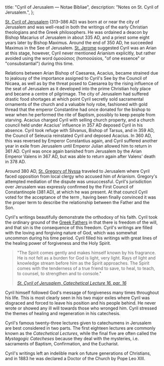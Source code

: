   title: "Cyril of Jerusalem — Notae Bibliae",
  description: "Notes on St. Cyril of Jerusalem.",
};

<Initial text="Cyril of Jerusalem" />

[St. Cyril of Jerusalem](/glossary/names#cyril) (313–386 AD) was born at or near the city of Jerusalem and was well-read in both the writings of the early Christian theologians and the Greek philosophers. He was ordained a deacon by Bishop Macarius of Jerusalem in about 335 AD, and a priest some eight years later by Bishop Maximus. Around the end of 350 AD, he succeeded Maximus in the See of Jerusalem. [St. Jerome](/people/saints/latin-fathers/jerome-of-stridon) suggested Cyril was an Arian at this stage, however, Cyril never mentioned Arianism explicitly, but rather avoided using the word ὁμοούσιος (homooúsios, "of one essence" or "consubstantial") during this time.

Relations between Arian Bishop of Caesarea, Acacius, became strained due to jealousy of the importance assigned to Cyril's See by the Council of Nicaea, as well as by the threat posed to Caesarea by the rising influence of the seat of Jerusalem as it developed into the prime Christian holy place and became a centre of pilgrimage. The city of Jerusalem had suffered drastic food shortages at which point Cyril secretly sold sacramental ornaments of the church and a valuable holy robe, fashioned with gold thread that the emperor Constantine had once donated for the bishop to wear when he performed the rite of Baptism, possibly to keep people from starving. Acacius charged Cyril with selling church property, and a church council held under Acacius' influence in 357 AD deposed Cyril in his absence. Cyril took refuge with Silvanus, Bishop of Tarsus, and in 359 AD, the Council of Seleucia reinstated Cyril and deposed Acacius. In 360 AD, this was reversed by Emperor Constantius again, and Cyril suffered another year in exile from Jerusalem until Emperor Julian allowed him to return in 361 AD. Cyril was once again banished from Jerusalem by the Arian Emperor Valens in 367 AD, but was able to return again after Valens' death in 378 AD.

Around 380 AD, [St. Gregory of Nyssa](/people/saints/cappadocian-fathers/gregory-of-nyssa) traveled to Jerusalem where Cyril faced opposition from local clergy who accused him of Arianism. Gregory's attempted mediation of the dispute was unsuccessful. Cyril's jurisdiction over Jerusalem was expressly confirmed by the First Council of Constantinople (381 AD), at which he was present. At that council Cyril voted for the acceptance of the term *<Definition lang="greek" anchor="homoousios" text="homoousios" />*, having been finally convinced it was the proper term to describe the relationship between the Father and the Son.

Cyril's writings beautifully demonstrate the orthodoxy of his faith. Cyril took the ordinary ground of the [Greek Fathers](/people/saints/greek-fathers) in that there is freedom of the will, and that sin is the consequence of this freedom. Cyril's writings are filled with the loving and forgiving nature of God, which was somewhat uncommon during his time period. Cyril filled his writings with great lines of the healing power of forgiveness and the Holy Spirit.

> "The Spirit comes gently and makes himself known by his fragrance. He is not felt as a burden for God is light, very light. Rays of light and knowledge stream before him as the Spirit approaches. The Spirit comes with the tenderness of a true friend to save, to heal, to teach, to counsel, to strengthen and to console."
>
> <cite>[St. Cyril of Jerusalem, *Catechetical Lecture 16*, par. 16](https://www.newadvent.org/fathers/310116.htm)</cite>

Cyril himself followed God's message of forgiveness many times throughout his life. This is most clearly seen in his two major exiles where Cyril was disgraced and forced to leave his position and his people behind. He never wrote or showed any ill will towards those who wronged him. Cyril stressed the themes of healing and regeneration in his catechesis.

Cyril's famous twenty-three lectures given to catechumens in Jerusalem are best considered in two parts. The first eighteen lectures are commonly known as the *Catechetical Lectures*, while the final five are often called the *Mystagogic Catecheses* because they deal with the mysteries, i.e. sacraments of Baptism, Confirmation, and the Eucharist.

Cyril's writings left an indelible mark on future generations of Christians, and in 1883 he was declared a Doctor of the Church by Pope Leo XIII.
